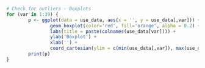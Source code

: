 \subsection{Box Plots for Predictors} 

```r

# Check for outliers - Boxplots
for (var in 1:39) {
        p <- ggplot(data = use_data, aes(x = '', y = use_data[,var])) + 
                geom_boxplot(color='red', fill='orange', alpha = 0.2) +
                labs(title = paste(colnames(use_data[var]))) +
                ylab('Boxplot') +
                xlab('') + 
                coord_cartesian(ylim = c(min(use_data[,var]), max(use_data[,var])))
        print(p)
}

```